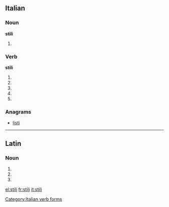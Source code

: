 ==Italian==

===Noun===
'''stili''' {{m}}

# {{plural of|stile|lang=it}}

===Verb===
'''stili'''

# {{conjugation of|stilare||2|s|pres|ind|lang=it}}
# {{conjugation of|stilare||1|s|pres|sub|lang=it}}
# {{conjugation of|stilare||2|s|pres|sub|lang=it}}
# {{conjugation of|stilare||3|s|pres|sub|lang=it}}
# {{conjugation of|stilare||3|s|imp|lang=it}}

===Anagrams===
* [[listi#Italian|listi]]

[[Category:Italian verb forms]]

----

==Latin==

===Noun===
{{la-noun-form|stilī}}

# {{inflection of|stilus||nom|p|lang=la}}
# {{inflection of|stilus||gen|s|lang=la}}
# {{inflection of|stilus||voc|p|lang=la}}

[[el:stili]]
[[fr:stili]]
[[it:stili]]